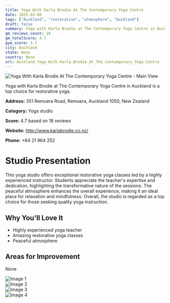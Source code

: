 ```yaml
---
title: Yoga With Karla Brodie At The Contemporary Yoga Centre
date: 2025-03-08
tags: ["Auckland", "restorative", "atmosphere", "Auckland"]  
draft: false
summary: Yoga with Karla Brodie at The Contemporary Yoga Centre in Auckland is a top choice for restorative yoga.
gm_reviews_count: 18
gm_totalScore: 4.7
gym_score: 3.7
city: Auckland
state: None
country: None
url: Auckland_Yoga_With_Karla_Brodie_At_The_Contemporary_Yoga_Centre
---
```


<div className="aspect-[16/9] relative my-8">
  <img 
    src="https://lh5.googleusercontent.com/p/AF1QipPyaSeC_gmRDBmGVc0VJCGB-HntZZ8E_lEQlDzn=w1920-h1080-k-no"
    alt="Yoga With Karla Brodie At The Contemporary Yoga Centre - Main View"
    className="object-cover absolute inset-0 w-full h-full rounded-lg"
  />
</div>

Yoga with Karla Brodie at The Contemporary Yoga Centre in Auckland is a top choice for restorative yoga.

**Address:** 351 Remuera Road, Remuera, Auckland 1050, New Zealand

**Category:** Yoga studio

**Score:** 4.7 based on 18 reviews

**Website:** http://www.karlabrodie.co.nz/

**Phone:** +64 21 964 252

# Studio Presentation

This yoga studio offers exceptional restorative yoga classes led by a highly experienced instructor. Students appreciate the teacher's expertise and dedication, highlighting the transformative nature of the sessions. The peaceful atmosphere enhances the overall experience, making it an ideal place for relaxation and mindfulness. Overall, the studio is regarded as a top choice for those seeking quality yoga instruction.

## Why You'll Love It

- Highly experienced yoga teacher
- Amazing restorative yoga classes
- Peaceful atmosphere

## Areas for Improvement

None

<div className="grid grid-cols-1 xl:grid-cols-2 gap-4 my-8">
<div className="aspect-[4/3] relative"><img src="https://lh5.googleusercontent.com/p/AF1QipNfnEMlMGd2fjXPAPn_0mP_iMo0IljODDpstssc=w1920-h1080-k-no" alt="Image 1" className="object-cover absolute inset-0 w-full h-full rounded-lg" /></div>
<div className="aspect-[4/3] relative"><img src="https://lh5.googleusercontent.com/p/AF1QipOOKVf_lqSFXOsx3lRbgaaKyqh3LKxL98X10FUa=w1920-h1080-k-no" alt="Image 2" className="object-cover absolute inset-0 w-full h-full rounded-lg" /></div>
<div className="aspect-[4/3] relative"><img src="https://lh5.googleusercontent.com/p/AF1QipPSJJJEkXvVcVsmEilPEu7QJkhE2NDjYWfDkENX=w1920-h1080-k-no" alt="Image 3" className="object-cover absolute inset-0 w-full h-full rounded-lg" /></div>
<div className="aspect-[4/3] relative"><img src="https://lh5.googleusercontent.com/p/AF1QipNl8DxDOEtaylCYlCGR0o9k58M9SWCm53HIJbWY=w1920-h1080-k-no" alt="Image 4" className="object-cover absolute inset-0 w-full h-full rounded-lg" /></div>
</div>
